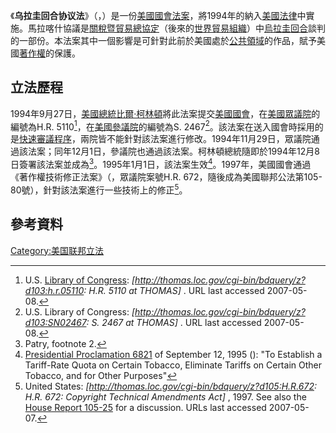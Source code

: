 {{multiple issues|
{{expand|time=2017-12-19T15:03:59+00:00}}
{{expert|time=2017-12-19T15:03:59+00:00}}
{{refimprove|time=2017-12-19T15:03:59+00:00}}
}}
{{Infobox U.S. legislation
| shorttitle        = 烏拉圭回合協議法
| othershorttitles  = 關稅暨貿易總協定
| longtitle         = 批准和執行烏拉圭回合多邊貿易談判中達成之貿易協定的法案
| colloquialacronym = URAA
| enacted by        = 103屆
| effective date    = 1994年12月8日
| public law url    = http://www.gpo.gov/fdsys/pkg/STATUTE-108/pdf/STATUTE-108-Pg4809.pdf
| cite public law   =  103-465
| cite statutes at large = {{usstat|108|4809}}
| acts amended    = 
| acts repealed   = 
| title amended   = {{le|美國法典第19卷|Title 19 of the United States Code|美國法典第19卷：海關責任}}
| sections created = {{Usc-title-chap|19|22}}第3501、3511–3556、3571–3572、3581–3592、3601–3624條
| sections amended = 
| leghisturl      = http://thomas.loc.gov/cgi-bin/bdquery/z?d103:HR05110:@@@R
| introducedin    = 眾議院
| introducedbill  = {{USBill|103|H.R.|5110}}
| introducedby    = {{le|狄克·傑法特|Dick Gephardt|理查·傑法特}}（[[美國共和黨|D]]-[[密蘇里州|MO]]）
| introduceddate  = 1994年9月27日
| committees      = [[美國眾議院籌款委員會|籌款委員會]]、{{le|美國眾議院農業委員會|United States House Committee on Agriculture|農業委員會}}、{{le|美國眾議院教育與勞動力委員會|United States House Committee on Education and the Workforce|教育與勞工委員會}}、[[美國眾議院能源與商業委員會|能源與商業委員會]]、[[美國眾議院外交委員會|外交委員會]]、{{le|美國眾議院監督與政府改革委員會|United States House Committee on Oversight and Government Reform|政府行動委員會}}、{{le|美國眾議院司法委員會|United States House Committee on the Judiciary|司法委員會}}、{{le|美國眾議院程序委員會|United States House Committee on Rules|程序委員會}}
| passedbody1     = 眾議院
| passeddate1     = 1994年11月29日
| passedvote1     = 288-146，{{US House Vote|1994|507}}
| passedbody2     = 參議院
| passedas2       = <!-- used if the second body changes the name of the legislation -->
| passeddate2     = 1994年12月1日
| passedvote2     = 76-24，{{US Senate Vote|103|2|329}}
| conferencedate  = 
| passedbody3     = 
| passeddate3     = 
| passedvote3     = 
| agreedbody3     = <!-- used when the other body agrees without going into committee -->
| agreeddate3     = <!-- used when the other body agrees without going into committee -->
| agreedvote3     = <!-- used when the other body agrees without going into committee -->
| agreedbody4     = <!-- used if agreedbody3 further amends legislation -->
| agreeddate4     = <!-- used if agreedbody3 further amends legislation -->
| agreedvote4     = <!-- used if agreedbody3 further amends legislation -->
| passedbody4     = 
| passeddate4     = 
| passedvote4     = 
| signedpresident = [[比爾·柯林頓|比爾·柯林頓]]
| signeddate      = 1994年12月8日
| unsignedpresident = <!-- used when passed without presidential signing -->
| unsigneddate    = <!-- used when passed without presidential signing -->
| vetoedpresident = <!-- used when passed by overriding presidential veto -->
| vetoeddate      = <!-- used when passed by overriding presidential veto -->
| overriddenbody1 = <!-- used when passed by overriding presidential veto -->
| overriddendate1 = <!-- used when passed by overriding presidential veto -->
| overriddenvote1 = <!-- used when passed by overriding presidential veto -->
| overriddenbody2 = <!-- used when passed by overriding presidential veto -->
| overriddendate2 = <!-- used when passed by overriding presidential veto -->
| overriddenvote2 = <!-- used when passed by overriding presidential veto -->
| amendments      = 
| SCOTUS cases    = 
}}

《'''乌拉圭回合协议法'''》（{{lang-en|''Uruguay Round Agreements Act'', URAA}}，{{USStatute|103|465|108|4809|1994|12|08}}）是一份[[美國國會法案|美國國會法案]]，將1994年的{{le|馬拉喀什協議|Marrakesh Agreement}}納入[[美國法律|美國法律]]中實施。馬拉喀什協議是[[關稅暨貿易總協定|關稅暨貿易總協定]]（後來的[[世界貿易組織|世界貿易組織]]）中[[烏拉圭回合|烏拉圭回合]]談判的一部份。本法案其中一個影響是可針對此前於美國處於[[公共領域|公共領域]]的作品，賦予美國[[著作權|著作權]]的保護。

==立法歷程==
1994年9月27日，[[美國總統|美國總統]][[比爾·柯林頓|比爾·柯林頓]]將此法案提交[[美國國會|美國國會]]，在[[美國眾議院|美國眾議院]]的編號為H.R. 5110<ref name="hr5110">U.S. [[Library_of_Congress|Library of Congress]]: ''[http://thomas.loc.gov/cgi-bin/bdquery/z?d103:h.r.05110: H.R. 5110 at THOMAS] {{Wayback|url=http://thomas.loc.gov/cgi-bin/bdquery/z?d103:h.r.05110: |date=20160113205617 }}''. URL last accessed 2007-05-08.</ref>，在[[美國參議院|美國參議院]]的編號為S. 2467<ref name="s2467">U.S. Library of Congress: ''[http://thomas.loc.gov/cgi-bin/bdquery/z?d103:SN02467: S. 2467 at THOMAS] {{Wayback|url=http://thomas.loc.gov/cgi-bin/bdquery/z?d103:SN02467: |date=20160113205617 }}''. URL last accessed 2007-05-08.</ref>。該法案在送入國會時採用的是[[快軌程序|快速審議程序]]，兩院皆不能針對該法案進行修改。1994年11月29日，眾議院通過該法案；同年12月1日，參議院也通過該法案。柯林頓總統隨即於1994年12月8日簽署該法案並成為{{USPL|103|465}}<ref name="patry">Patry, footnote 2.</ref>。1995年1月1日，該法案生效<ref>[[:s:Proclamation_6821|Presidential Proclamation 6821]] of September 12, 1995 ({{USStat|109|1813}}): "To Establish a Tariff-Rate Quota on Certain Tobacco, Eliminate Tariffs on Certain Other Tobacco, and for Other Purposes"</ref>。1997年，美國國會通過《著作權技術修正法案》（{{lang|en|''Copyright Technical Amendments Act''}}，眾議院案號H.R. 672，隨後成為美國聯邦公法第105-80號），針對該法案進行一些技術上的修正<ref name="hr672">United States: ''[http://thomas.loc.gov/cgi-bin/bdquery/z?d105:H.R.672: H.R. 672: Copyright Technical Amendments Act] {{Wayback|url=http://thomas.loc.gov/cgi-bin/bdquery/z?d105:H.R.672: |date=20160705111556 }}'', 1997. See also the [http://thomas.loc.gov/cgi-bin/cpquery/?&sid=cp1050zsNS&refer=&r_n=hr025.105&db_id=105&item=&sel=TOC_39416& House Report 105-25]{{Dead link}} for a discussion. URLs last accessed 2007-05-07.</ref>。

==參考資料==
{{reflist}}
{{wikisourcelang|en|Uruguay Round Agreements Act|乌拉圭回合协议法案}}
{{commonscat|URAA}}

{{Authority control}}
[[Category:美国联邦立法|Category:美国联邦立法]]